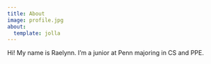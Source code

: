 ```yaml
---
title: About
image: profile.jpg
about:
  template: jolla
---
```


Hi! My name is Raelynn. I'm a junior at Penn majoring in CS and PPE.
